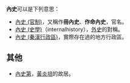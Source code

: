 '''內史'''可以是下列意思：

* [[內史_(官制)|內史 (官制)]]，又稱作'''冊內史'''、'''作命內史'''，官名。
* [[內史_(史學)|內史 (史學)]]（internalhistory），[[外史|外史]]的對稱。
* [[內史_(秦漢行政區)|內史 (秦漢行政區)]]，實際存在過的地方行政區。

== 其他 ==

* [[內史第|內史第]]，[[黃炎培|黃炎培]]的故居。

{{disambig|cat=二字消歧义}}